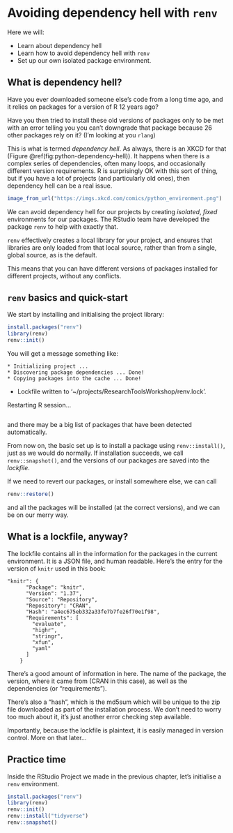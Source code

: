 # Avoiding dependency hell with `renv` {#renv}

Here we will:

- Learn about dependency hell
- Learn how to avoid dependency hell with `renv`
- Set up our own isolated package environment.

## What is dependency hell?

Have you ever downloaded someone else's code from a long time ago, and it relies
on packages for a version of R 12 years ago?

Have you then tried to install these old versions of packages only to be met
with an error telling you you can't downgrade that package because 26 other
packages rely on it? (I'm looking at you `rlang`)

This is what is termed *dependency hell*. As always, there is an XKCD for that
(Figure \@ref(fig:python-dependency-hell)). It happens when there is a complex
series of dependencies, often many loops, and occasionally different version
requirements. R is surprisingly OK with this sort of thing, but if you have a
lot of projects (and particularly old ones), then dependency hell can be a real
issue.

``` r
image_from_url("https://imgs.xkcd.com/comics/python_environment.png")
```

We can avoid dependency hell for our projects by creating *isolated*, *fixed*
environments for our packages. The RStudio team have developed the package
`renv` to help with exactly that.

`renv` effectively creates a local library for your project, and ensures that
libraries are only loaded from that local source, rather than from a single,
global source, as is the default.

This means that you can have different versions of packages installed for
different projects, without any conflicts.

## `renv` basics and quick-start

We start by installing and initialising the project library:

``` r
install.packages("renv")
library(renv)
renv::init()
```

You will get a message something like:

    * Initializing project ...
    * Discovering package dependencies ... Done!
    * Copying packages into the cache ... Done!

  - Lockfile written to '\~/projects/ResearchToolsWorkshop/renv.lock'.

Restarting R session...

``` 
```

and there may be a big list of packages that have been detected automatically.

From now on, the basic set up is to install a package using `renv::install()`,
just as we would do normally. If installation succeeds, we call
`renv::snapshot()`, and the versions of our packages are saved into the
*lockfile*.

If we need to revert our packages, or install somewhere else, we can call

``` r
renv::restore()
```

and all the packages will be installed (at the correct versions), and we can be
on our merry way.

## What is a lockfile, anyway?

The lockfile contains all in the information for the packages in the current
environment. It is a JSON file, and human readable. Here's the entry for the
version of `knitr` used in this book:

    "knitr": {
          "Package": "knitr",
          "Version": "1.37",
          "Source": "Repository",
          "Repository": "CRAN",
          "Hash": "a4ec675eb332a33fe7b7fe26f70e1f98",
          "Requirements": [
            "evaluate",
            "highr",
            "stringr",
            "xfun",
            "yaml"
          ]
        }

There's a good amount of information in here. The name of the package, the
version, where it came from (CRAN in this case), as well as the dependencies (or
"requirements").

There's also a "hash", which is the md5sum which will be unique to the zip file
downloaded as part of the installation process. We don't need to worry too much
about it, it's just another error checking step available.

Importantly, because the lockfile is plaintext, it is easily managed in version
control. More on that later...

## Practice time

Inside the RStudio Project we made in the previous chapter, let's initialise a
`renv` environment.

``` r
install.packages("renv")
library(renv)
renv::init()
renv::install("tidyverse")
renv::snapshot()
```
